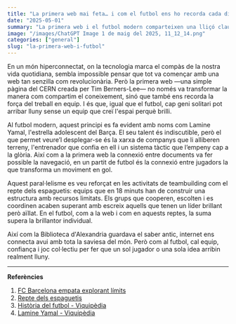 ```yaml
---
title: "La primera web mai feta… i com el futbol ens ho recorda cada diumenge"
date: "2025-05-01"
summary: "La primera web i el futbol modern comparteixen una lliçó clau: la connexió i el treball en equip són la clau per brillar individualment."
image: "/images/ChatGPT Image 1 de maig del 2025, 11_12_14.png" 
categories: ["general"]
slug: "la-primera-web-i-futbol"
---
```


En un món hiperconnectat, on la tecnologia marca el compàs de la nostra vida quotidiana, sembla impossible pensar que tot va començar amb una web tan senzilla com revolucionària. Però la primera web —una simple pàgina del CERN creada per Tim Berners-Lee— no només va transformar la manera com compartim el coneixement, sinó que també ens recorda la força del treball en equip. I és que, igual que el futbol, cap geni solitari pot arribar lluny sense un equip que creï l'espai perquè brilli.

Al futbol modern, aquest principi es fa evident amb noms com Lamine Yamal, l'estrella adolescent del Barça. El seu talent és indiscutible, però el que permet veure’l desplegar-se és la xarxa de companys que li alliberen terreny, l'entrenador que confia en ell i un sistema tàctic que l’empeny cap a la glòria. Així com a la primera web la connexió entre documents va fer possible la navegació, en un partit de futbol és la connexió entre jugadors la que transforma un moviment en gol.

Aquest paral·lelisme es veu reforçat en les activitats de teambuilding com el repte dels espaguetis: equips que en 18 minuts han de construir una estructura amb recursos limitats. Els grups que cooperen, escolten i es coordinen acaben superant amb escreix aquells que tenen un líder brillant però aïllat. En el futbol, com a la web i com en aquests reptes, la suma supera la brillantor individual.

Així com la Biblioteca d'Alexandria guardava el saber antic, internet ens connecta avui amb tota la saviesa del món. Però com al futbol, cal equip, confiança i joc col·lectiu per fer que un sol jugador o una sola idea arribin realment lluny.

---

**Referències**  
1. [FC Barcelona empata explorant límits](https://www.elperiodico.com/es/deportes/20250430/barcelona-explora-limites-cordura-empata-116923837)  
2. [Repte dels espaguetis](https://www.youtube.com/watch?v=H0_yKBitO8M)  
3. [Història del futbol - Viquipèdia](https://es.wikipedia.org/wiki/Historia_del_f%C3%BAtbol)  
4. [Lamine Yamal - Viquipèdia](https://ca.wikipedia.org/wiki/Lamine_Yamal_Nasraoui_Ebana)
